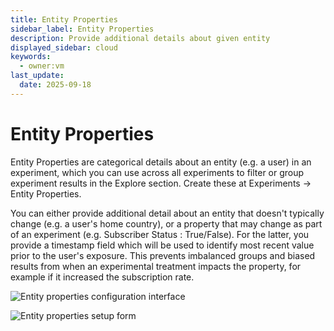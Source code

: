 ```yaml
---
title: Entity Properties
sidebar_label: Entity Properties
description: Provide additional details about given entity
displayed_sidebar: cloud
keywords:
  - owner:vm
last_update:
  date: 2025-09-18
---
```


# Entity Properties

Entity Properties are categorical details about an entity (e.g. a user) in an experiment, which you can use across all experiments to filter or group experiment results in the Explore section. Create these at Experiments -> Entity Properties.

You can either provide additional detail about an entity that doesn't typically change (e.g. a user's home country), or a property that may change as part of an experiment (e.g. Subscriber Status : True/False). For the latter, you provide a timestamp field which will be used to identify most recent value prior to the user's exposure. This prevents imbalanced groups and biased results from when an experimental treatment impacts the property, for example if it increased the subscription rate.

![Entity properties configuration interface](https://github.com/statsig-io/docs/assets/31516123/7fcac725-54b4-46be-bb68-52fcc308fe5f)


![Entity properties setup form](https://github.com/statsig-io/docs/assets/31516123/6c151cf4-d343-4750-8bfd-a6d48afd6e10)

